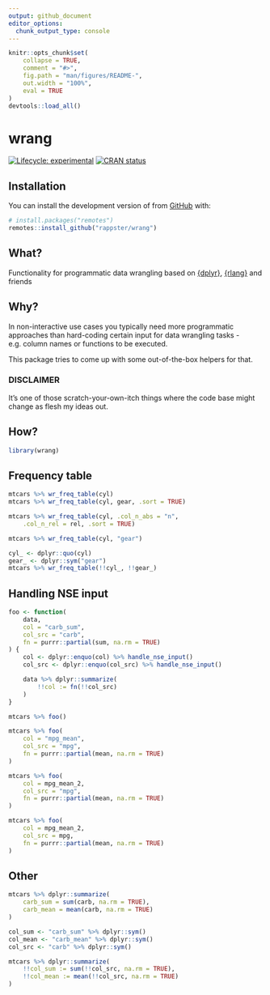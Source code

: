 ```yaml
---
output: github_document
editor_options: 
  chunk_output_type: console
---
```


<!-- README.md is generated from README.Rmd. Please edit that file -->

```r
knitr::opts_chunk$set(
    collapse = TRUE,
    comment = "#>",
    fig.path = "man/figures/README-",
    out.width = "100%",
    eval = TRUE
)
devtools::load_all()
```

# wrang

<!-- badges: start -->
[![Lifecycle: experimental](https://img.shields.io/badge/lifecycle-experimental-orange.svg)](https://lifecycle.r-lib.org/articles/stages.html#experimental)
[![CRAN status](https://www.r-pkg.org/badges/version/valid)](https://CRAN.R-project.org/package=valid)
<!-- badges: end -->

## Installation

You can install the development version of from [GitHub](https://github.com/) with:

```r
# install.packages("remotes")
remotes::install_github("rappster/wrang")
```

## What?

Functionality for programmatic data wrangling based on [{dplyr}](https://github.com/tidyverse/dplyr), [{rlang}](https://github.com/r-lib/rlang) and friends

## Why?

In non-interactive use cases you typically need more programmatic approaches than hard-coding certain input for data wrangling tasks - e.g. column names or functions to be executed.

This package tries to come up with some out-of-the-box helpers for that.

### DISCLAIMER

It's one of those scratch-your-own-itch things where the code base might change as flesh my ideas out.

## How?

```r
library(wrang)
```

## Frequency table

```r
mtcars %>% wr_freq_table(cyl)
mtcars %>% wr_freq_table(cyl, gear, .sort = TRUE)

mtcars %>% wr_freq_table(cyl, .col_n_abs = "n",
    .col_n_rel = rel, .sort = TRUE)

mtcars %>% wr_freq_table(cyl, "gear")

cyl_ <- dplyr::quo(cyl)
gear_ <- dplyr::sym("gear")
mtcars %>% wr_freq_table(!!cyl_, !!gear_)
```

## Handling NSE input

```r
foo <- function(
    data,
    col = "carb_sum",
    col_src = "carb",
    fn = purrr::partial(sum, na.rm = TRUE)
) {
    col <- dplyr::enquo(col) %>% handle_nse_input()
    col_src <- dplyr::enquo(col_src) %>% handle_nse_input()

    data %>% dplyr::summarize(
        !!col := fn(!!col_src)
    )
}
```

```r
mtcars %>% foo()
```

```r
mtcars %>% foo(
    col = "mpg_mean", 
    col_src = "mpg", 
    fn = purrr::partial(mean, na.rm = TRUE)
)
```

```r
mtcars %>% foo(
    col = mpg_mean_2, 
    col_src = "mpg", 
    fn = purrr::partial(mean, na.rm = TRUE)
)
```

```r
mtcars %>% foo(
    col = mpg_mean_2, 
    col_src = mpg, 
    fn = purrr::partial(mean, na.rm = TRUE)
)
```

## Other

```r
mtcars %>% dplyr::summarize(
    carb_sum = sum(carb, na.rm = TRUE),
    carb_mean = mean(carb, na.rm = TRUE)
)
```

```r
col_sum <- "carb_sum" %>% dplyr::sym()
col_mean <- "carb_mean" %>% dplyr::sym()
col_src <- "carb" %>% dplyr::sym()

mtcars %>% dplyr::summarize(
    !!col_sum := sum(!!col_src, na.rm = TRUE),
    !!col_mean := mean(!!col_src, na.rm = TRUE)
)
```

